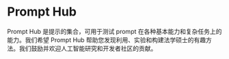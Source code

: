 # Prompt Hub


Prompt Hub 是提示的集合，可用于测试 prompt 在各种基本能力和复杂任务上的能力。我们希望 Prompt Hub 帮助您发现利用、实验和构建法学硕士的有趣方法。我们鼓励并欢迎人工智能研究和开发者社区的贡献。

<PromptFiles lang="en" />